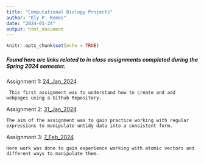 ```yaml
---
title: "Computational Biology Projects"
author: "Ely P. Remes"
date: "2024-01-24"
output: html_document
---
```


```r
knitr::opts_chunk$set(echo = TRUE)
```

##### Found here are links related to in class assignments completed during the Spring 2024 semester.


Assignment 1: [24_Jan_2024](Homework_02.html)   

     This first assignment was to understand how to create and add webpages using a Github Repository.


Assignment 2: [31_Jan_2024](Homework_03.html)

    The aim of the assignment was to gain practice working with regular expressions to manipulate untidy data into a consistent form.


Assignment 3: [7_Feb_2024](Homework_04.html)

    Here work was done to gain experience working with atomic vectors and different ways to manipulate them.